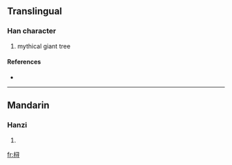 {{also|樳}}
==Translingual==

===Han character===
{{Han char|rn=75|rad=木|as=06|sn=10|four=|canj=木尸一戈 (DSMI), X木尸一戈 (XDSMI)}}

# mythical giant tree

====References====
* {{Han ref|kx=0526.211|hdz=21208.011|uh=686A|ud=26730}}

----

==Mandarin==

===Hanzi===
{{cmn-hanzi|pin=[[xín]] ([[xin2]]), [[xún]] ([[xun2]])|wg=hsin<sup>2</sup>, hsün<sup>2</sup>}}

# {{defn|Mandarin}}

[[fr:桪]]